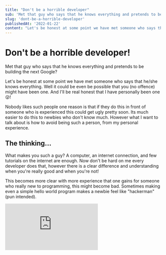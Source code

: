 ```yaml
---
title: "Don't be a horrible developer"
sub: 'Met that guy who says that he knows everything and pretends to be building the next Google?'
slug: 'dont-be-a-horrible-developer'
publishedAt: '2022-01-22'
content: "Let's be honest at some point we have met someone who says that he/she knows everything. Well it could be even be possible that you (no offence) might have been one..."
---
```


# Don't be a horrible developer!

<p style={{ fontSize: '1.2rem', fontWeight: '300', marginTop: '1rem' }}>
  Met that guy who says that he knows everything and pretends to be building the next Google?
</p>

Let's be honest at some point we have met someone who says that he/she knows everything. Well it could be even be possible that you (no offence) might have been one. And I'll be real honest that I have personally been one 😜!

Nobody likes such people one reason is that if they do this in front of someone who is experienced this could get ugly pretty soon. Its much easier to do this to newbies who don't know much. However what I want to talk about is how to avoid being such a person, from my personal experience.

## The thinking...

What makes you such a guy? A computer, an internet connection, and few tutorials on the internet are enough. Now don't be hard on me every developer does that, however there is a clear difference and understanding when you're really good and when you're not!

This becomes more clear with more experience that one gains for someone who really new to programming, this might become bad. Sometimes making even a simple hello world program makes a newbie feel like "hackerman" (pun intended).

<div style={{ width: '100%', height: 0, paddingBottom: '56%', position: 'relative' }}>
  <iframe
    src="https://giphy.com/embed/eCqFYAVjjDksg"
    width={'100%'}
    height={'100%'}
    style={{ position: 'absolute' }}
    frameBorder={0}
    className="giphy-embed"
    allowFullScreen
  />
</div>

[via GIPHY](https://giphy.com/gifs/funny-meme-hacker-eCqFYAVjjDksg)

The idea whereas should be, "Yes I am learning, but there is room to improve!". Well then what are somethings that everyone no matter what you should avoid saying?

## Things that will hinder your progress

Here are the things that I have personally heard and sometimes said that only made me look dumb even if I was thinking that I am some Aristotle.

## You don't know everything!

What makes this guy the way he is, <i>"I know this and that and even that, that you think you know!"</i> Don't get confused in the words but know that you don't know everything. No one can know everything.

The Engineering industry is so huge and vast that no matter what you can't just know everything. Think of it, even someone like Linus Torvalds has a limit to what he knows.

## Don't give your opinions if you don't know something (very well)

The first point brings us to this, if you don't know something just accept that you don't know or don't have an idea about it, and therefore you would avoid giving any hard points.

Also avoid giving hard opinions when you don't know something very well. Don't say you haven't met people who don't even have the slightest idea of what Special or General theory of Relativity is and say <i>"Well I believe Einstein was wrong!"</i>.

Such people are avoided, you might shine in front of some newbie by throwing around jargons that you yourself don't understand but against someone who knows his shit you're done.

## Don't be a technology lover

That doesn't mean you should not love Technology in general but technology here refers to frameworks, libraries, or even programming languages. One thing you must know that everything was made with some idea in mind.

Therefore you might meet people who say that JavaScript is better than C++ or that C++ is better than Python or Python is better than "fill in the blank". Don't be that guy.

Every computer programming language ever made has its own use case. Yes when it comes to building web apps JavaScript might better than C++ but if you're talking Systems programming JavaScript stands nowhere near C++.

Just know that everything shines in the work for what it was made, and if there really was one thing that was just perfect won't everyone would be learning it and becoming best in the business?

## Appreciate others' works

Well someone you know just made an awesome application and it looks, feels, and works freaking good. So just don't around becoming a sad and dead pile. Appreciate that hardwork that they did.

Use that as motivation to improve and learn more. Remember life is too short for hating or being jealous of others. So please don't making hating others your full-time job.

## Just be yourself

Remember be original and be yourself. Yes, that quote that you read on the internet applies to this situation as well. When you strive to be better than yourself and you try to be original you improve!

And as a software engineer or developer daily improvement is what you should strive for. This industry changes more frequently than your neighbor's girlfriends so be proactive.
